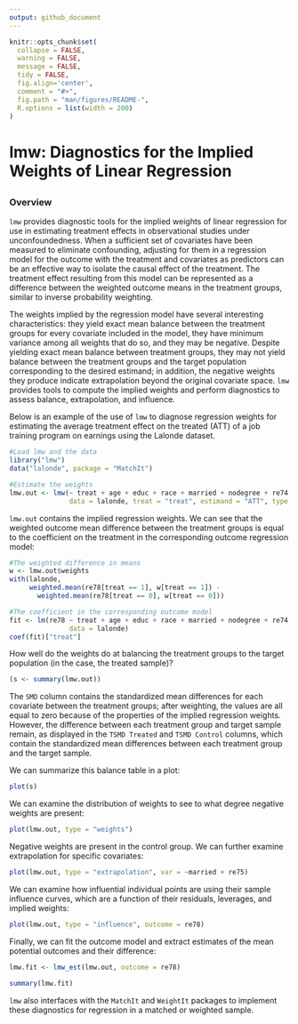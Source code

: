 ```yaml
---
output: github_document
---
```


<!-- README.md is generated from README.Rmd. Please edit that file -->

```r
knitr::opts_chunk$set(
  collapse = FALSE,
  warning = FALSE,
  message = FALSE,
  tidy = FALSE,
  fig.align='center',
  comment = "#>",
  fig.path = "man/figures/README-",
  R.options = list(width = 200)
)
```
# lmw: Diagnostics for the Implied Weights of Linear Regression 
<!-- <img src="man/figures/logo.png" align="right" width="150"/> -->

<!-- [![CRAN_Status_Badge](https://img.shields.io/cran/v/MatchIt?color=952100)](https://cran.r-project.org/package=lmw) [![CRAN_Downloads_Badge](https://cranlogs.r-pkg.org/badges/MatchIt?color=952100)](https://cran.r-project.org/package=lmw) -->
------
### Overview

`lmw` provides diagnostic tools for the implied weights of linear regression for use in estimating treatment effects in observational studies under unconfoundedness. When a sufficient set of covariates have been measured to eliminate confounding, adjusting for them in a regression model for the outcome with the treatment and covariates as predictors can be an effective way to isolate the causal effect of the treatment. The treatment effect resulting from this model can be represented as a difference between the weighted outcome means in the treatment groups, similar to inverse probability weighting.

The weights implied by the regression model have several interesting characteristics: they yield exact mean balance between the treatment groups for every covariate included in the model, they have minimum variance among all weights that do so, and they may be negative. Despite yielding exact mean balance between treatment groups, they may not yield balance between the treatment groups and the target population corresponding to the desired estimand; in addition, the negative weights they produce indicate extrapolation beyond the original covariate space. `lmw` provides tools to compute the implied weights and perform diagnostics to assess balance, extrapolation, and influence.

Below is an example of the use of `lmw` to diagnose regression weights for estimating the average treatment effect on the treated (ATT) of a job training program on earnings using the Lalonde dataset.

```r
#Load lmw and the data
library("lmw")
data("lalonde", package = "MatchIt")

#Estimate the weights
lmw.out <- lmw(~ treat + age + educ + race + married + nodegree + re74 + re75,
               data = lalonde, treat = "treat", estimand = "ATT", type = "URI")
```

`lmw.out` contains the implied regression weights. We can see that the weighted outcome mean difference between the treatment groups is equal to the coefficient on the treatment in the corresponding outcome regression model:

```r
#The weighted difference in means
w <- lmw.out$weights
with(lalonde, 
     weighted.mean(re78[treat == 1], w[treat == 1]) - 
       weighted.mean(re78[treat == 0], w[treat == 0]))

#The coefficient in the corresponding outcome model
fit <- lm(re78 ~ treat + age + educ + race + married + nodegree + re74 + re75,
               data = lalonde)
coef(fit)["treat"]
```

How well do the weights do at balancing the treatment groups to the target population (in the case, the treated sample)?

```r
(s <- summary(lmw.out))
```

The `SMD` column contains the standardized mean differences for each covariate between the treatment groups; after weighting, the values are all equal to zero because of the properties of the implied regression weights. However, the difference between each treatment group and target sample remain, as displayed in the `TSMD Treated` and `TSMD Control` columns, which contain the standardized mean differences between each treatment group and the target sample.

We can summarize this balance table in a plot:

```r
plot(s)
```

We can examine the distribution of weights to see to what degree negative weights are present:

```r
plot(lmw.out, type = "weights")
```

Negative weights are present in the control group. We can further examine extrapolation for specific covariates:

```r
plot(lmw.out, type = "extrapolation", var = ~married + re75)
```

We can examine how influential individual points are using their sample influence curves, which are a function of their residuals, leverages, and implied weights:

```r
plot(lmw.out, type = "influence", outcome = re78)
```

Finally, we can fit the outcome model and extract estimates of the mean potential outcomes and their difference:

```r
lmw.fit <- lmw_est(lmw.out, outcome = re78)

summary(lmw.fit)
```

`lmw` also interfaces with the `MatchIt` and `WeightIt` packages to implement these diagnostics for regression in a matched or weighted sample.

